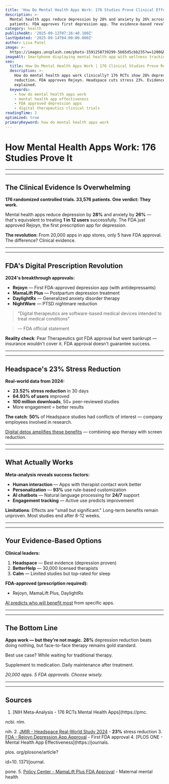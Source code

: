 ```yaml
---
title: 'How Do Mental Health Apps Work: 176 Studies Prove Clinical Effectiveness'
description: >-
  Mental health apps reduce depression by 28% and anxiety by 26% across 33,576 
  patients. FDA approves first depression app. The evidence-based revolution.
category: health
publishedAt: '2025-09-12T07:26:48.180Z'
lastUpdated: '2025-09-14T04:00:00.000Z'
author: Lisa Patel
image: >-
  https://images.unsplash.com/photo-1591258739299-5b65d5cbb235?w=1200&h=630&fit=crop
imageAlt: Smartphone displaying mental health app with wellness tracking interface
seo:
  title: How Do Mental Health Apps Work | 176 Clinical Studies Prove Results
  description: >-
    How do mental health apps work clinically? 176 RCTs show 28% depression 
    reduction. FDA approves Rejoyn. Headspace cuts stress 23%. Evidence
    explained.
  keywords:
    - how do mental health apps work
    - mental health app effectiveness
    - FDA approved depression apps
    - digital therapeutics clinical trials
readingTime: 2
optimized: true
primaryKeyword: how do mental health apps work
---
```

# How Mental Health Apps Work: 176 Studies Prove It


---


---


## The Clinical Evidence Is Overwhelming

**176 randomized controlled trials. 33,576 patients. One verdict: They work.**

Mental health apps reduce depression by ****28%**** and anxiety by ****26%**** — that's equivalent to treating **1 in 12 users** successfully. The FDA just approved Rejoyn, the first prescription app for depression.

**The revolution**: From 20,000 apps in app stores, only 5 have FDA approval. The difference? Clinical evidence.


---


---


## FDA's Digital Prescription Revolution

**2024's breakthrough approvals:**
- **Rejoyn** — First FDA-approved depression app (with antidepressants)
- **MamaLift Plus** — Postpartum depression treatment
- **DaylightRx** — Generalized anxiety disorder therapy
- **NightWare** — PTSD nightmare reduction


> 

> "Digital therapeutics are software-based medical devices intended to treat medical conditions"

> — FDA official statement


**Reality check**: Pear Therapeutics got FDA approval but went bankrupt — insurance wouldn't cover it. FDA approval doesn't guarantee success.


---


---


## Headspace's **23%** Stress Reduction

**Real-world data from 2024:**
- ****23.52%** stress reduction** in 30 days
- ****64.93%** of users** improved
- ****100 million** downloads**, 50+ peer-reviewed studies
- More engagement = better results


**The catch**: **50%** of Headspace studies had conflicts of interest — company employees involved in research.

[Digital detox amplifies these benefits](/psychology/digital-detox-improves-mental-health) — combining app therapy with screen reduction.


---


---


## What Actually Works

**Meta-analysis reveals success factors:**
- **Human interaction** — Apps with therapist contact work better
- **Personalization** — **93%** use rule-based customization
- **AI chatbots** — Natural language processing for **24/7** support
- **Engagement tracking** — Active use predicts improvement


**Limitations**: Effects are "small but significant." Long-term benefits remain unproven. Most studies end after 8-12 weeks.


---


---


## Your Evidence-Based Options

**Clinical leaders:**
1. **Headspace** — Best evidence (depression proven)
2. **BetterHelp** — 30,000 licensed therapists
3. **Calm** — Limited studies but top-rated for sleep

**FDA-approved (prescription required):**
- Rejoyn, MamaLift Plus, DaylightRx


[AI predicts who will benefit most](/health/personalized-medicine-using-ai) from specific apps.


---


---


## The Bottom Line

**Apps work — but they're not magic.** **28%** depression reduction beats doing nothing, but face-to-face therapy remains gold standard.

Best use case?  While waiting for traditional therapy.

Supplement to medication.  Daily maintenance after treatment.

*20,000 apps. 5 FDA approvals. Choose wisely.*


---


---


## Sources

1.  [NIH Meta-Analysis - 176 RCTs Mental Health Apps](https://pmc.

ncbi. nlm.

nih.
2. [JMIR - Headspace Real-World Study 2024](https://mhealth.jmir.org/**2024/1**/e52968) - **23%** stress reduction
3. [FDA - Rejoyn Depression App Approval](https://www.npr.org/**2024/04**/**04/1242721542**/the-fda-has-approved-the-first-app-to-help-treat-depression) - First FDA approval
4.  [PLOS ONE - Mental Health App Effectiveness](https://journals.

plos. org/plosone/article?

id=10. 1371/journal.

pone.
5. [Policy Center - MamaLift Plus FDA Approval](https://policycentermmh.org/first-digital-therapeutic-for-maternal-mental-health/) - Maternal mental health
